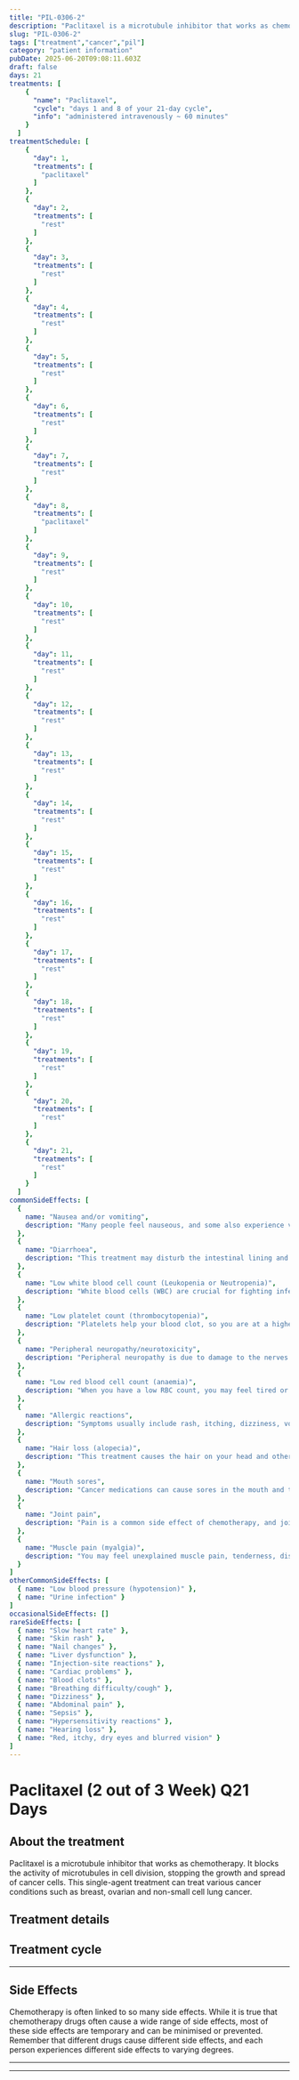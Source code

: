 ```yaml
---
title: "PIL-0306-2"
description: "Paclitaxel is a microtubule inhibitor that works as chemotherapy. It blocks the activity of microtubules in cell division, stopping the growth and spread of cancer cells. This single-agent treatment can treat various cancer conditions such as breast, ovarian and non-small cell lung cancer."
slug: "PIL-0306-2"
tags: ["treatment","cancer","pil"]
category: "patient information"
pubDate: 2025-06-20T09:08:11.603Z
draft: false
days: 21
treatments: [
    {
      "name": "Paclitaxel",
      "cycle": "days 1 and 8 of your 21-day cycle",
      "info": "administered intravenously ~ 60 minutes"
    }
  ]
treatmentSchedule: [
    {
      "day": 1,
      "treatments": [
        "paclitaxel"
      ]
    },
    {
      "day": 2,
      "treatments": [
        "rest"
      ]
    },
    {
      "day": 3,
      "treatments": [
        "rest"
      ]
    },
    {
      "day": 4,
      "treatments": [
        "rest"
      ]
    },
    {
      "day": 5,
      "treatments": [
        "rest"
      ]
    },
    {
      "day": 6,
      "treatments": [
        "rest"
      ]
    },
    {
      "day": 7,
      "treatments": [
        "rest"
      ]
    },
    {
      "day": 8,
      "treatments": [
        "paclitaxel"
      ]
    },
    {
      "day": 9,
      "treatments": [
        "rest"
      ]
    },
    {
      "day": 10,
      "treatments": [
        "rest"
      ]
    },
    {
      "day": 11,
      "treatments": [
        "rest"
      ]
    },
    {
      "day": 12,
      "treatments": [
        "rest"
      ]
    },
    {
      "day": 13,
      "treatments": [
        "rest"
      ]
    },
    {
      "day": 14,
      "treatments": [
        "rest"
      ]
    },
    {
      "day": 15,
      "treatments": [
        "rest"
      ]
    },
    {
      "day": 16,
      "treatments": [
        "rest"
      ]
    },
    {
      "day": 17,
      "treatments": [
        "rest"
      ]
    },
    {
      "day": 18,
      "treatments": [
        "rest"
      ]
    },
    {
      "day": 19,
      "treatments": [
        "rest"
      ]
    },
    {
      "day": 20,
      "treatments": [
        "rest"
      ]
    },
    {
      "day": 21,
      "treatments": [
        "rest"
      ]
    }
  ]
commonSideEffects: [
  {
    name: "Nausea and/or vomiting",
    description: "Many people feel nauseous, and some also experience vomiting. Nausea and vomiting can be managed or reduced with medication."
  },
  {
    name: "Diarrhoea",
    description: "This treatment may disturb the intestinal lining and cause loose, watery, and more frequent stools than usual."
  },
  {
    name: "Low white blood cell count (Leukopenia or Neutropenia)",
    description: "White blood cells (WBC) are crucial for fighting infection. While receiving treatment, your WBC count can drop, putting you at a higher risk of disease."
  },
  {
    name: "Low platelet count (thrombocytopenia)",
    description: "Platelets help your blood clot, so you are at a higher risk of bleeding when your platelet count decreases."
  },
  {
    name: "Peripheral neuropathy/neurotoxicity",
    description: "Peripheral neuropathy is due to damage to the nerves outside the brain and spinal cord. The usual symptoms are numbness, tingling, and weakness in the extremities like hands and feet."
  },
  {
    name: "Low red blood cell count (anaemia)",
    description: "When you have a low RBC count, you may feel tired or weak and have pale skin."
  },
  {
    name: "Allergic reactions",
    description: "Symptoms usually include rash, itching, dizziness, vomiting, shortness of breath, chest pain, sudden blood pressure changes or oedema (swelling)."
  },
  {
    name: "Hair loss (alopecia)",
    description: "This treatment causes the hair on your head and other body parts to fall. In most cases, hair loss is temporary, and hair grows back to normal after treatment."
  },
  {
    name: "Mouth sores",
    description: "Cancer medications can cause sores in the mouth and throat. These sores are painful and may become infected."
  },
  {
    name: "Joint pain",
    description: "Pain is a common side effect of chemotherapy, and joint pain is no exception. Although it can occur anytime during treatment, it often appears afterwards and is usually resolved in weeks to months."
  },
  {
    name: "Muscle pain (myalgia)",
    description: "You may feel unexplained muscle pain, tenderness, discomfort, or weakness in different body parts. If the pain becomes more severe, you should seek medical advice."
  }
]
otherCommonSideEffects: [
  { name: "Low blood pressure (hypotension)" },
  { name: "Urine infection" }
]
occasionalSideEffects: []
rareSideEffects: [
  { name: "Slow heart rate" },
  { name: "Skin rash" },
  { name: "Nail changes" },
  { name: "Liver dysfunction" },
  { name: "Injection-site reactions" },
  { name: "Cardiac problems" },
  { name: "Blood clots" },
  { name: "Breathing difficulty/cough" },
  { name: "Dizziness" },
  { name: "Abdominal pain" },
  { name: "Sepsis" },
  { name: "Hypersensitivity reactions" },
  { name: "Hearing loss" },
  { name: "Red, itchy, dry eyes and blurred vision" }
]
---
```


# Paclitaxel (2 out of 3 Week) Q21 Days

## About the treatment

Paclitaxel is a microtubule inhibitor that works as chemotherapy. It blocks the activity of microtubules in cell division, stopping the growth and spread of cancer cells. This single-agent treatment can treat various cancer conditions such as breast, ovarian and non-small cell lung cancer.

## Treatment details

<LegendGrid treatments={treatments} />

## Treatment cycle

<TreatmentCycleGrid treatmentSchedule={treatmentSchedule} />

<hr class="py-0 border-t-[0.5px] border-gray-500" />

## Side Effects

Chemotherapy is often linked to so many side effects. While it is true that chemotherapy drugs often cause a wide range of side effects, most of these side effects are temporary and can be minimised or prevented. Remember that different drugs cause different side effects, and each person experiences different side effects to varying degrees.

<CommonSideEffects commonSideEffects={commonSideEffects} />
<OtherCommonSideEffects otherCommonSideEffects={otherCommonSideEffects} />
<OccasionalSideEffects occasionalSideEffects={occasionalSideEffects} />
<RareSideEffects rareSideEffects={rareSideEffects} />

<hr class="py-0 border-t-[0.5px] border-gray-500" />

<SafeHandlingAccordion />
<GeneralPrecautionsAccordion />
<LifestyleSafetyAccordion />

<hr class="py-0 border-t-[0.5px] border-gray-500" />

<HealthcareTeamContact />
